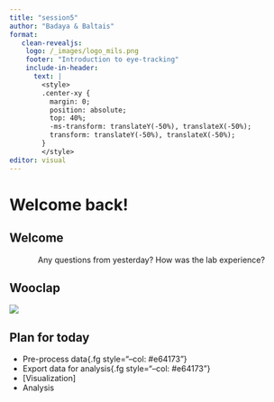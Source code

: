```yaml
---
title: "session5"
author: "Badaya & Baltais"
format: 
   clean-revealjs:
    logo: /_images/logo_mils.png
    footer: "Introduction to eye-tracking"
    include-in-header: 
      text: |
        <style>
        .center-xy {
          margin: 0;
          position: absolute;
          top: 40%;
          -ms-transform: translateY(-50%), translateX(-50%);
          transform: translateY(-50%), translateX(-50%);
        }
        </style>
editor: visual
---
```


# Welcome back!

## Welcome

::: {style="text-align: center"}
Any questions from yesterday?
How was the lab experience?
:::

## Wooclap

![](_images/_session1/wooclap_D1.JPG)

## Plan for today

-   Pre-process data{.fg style="--col: #e64173"}
-   Export data for analysis{.fg style="--col: #e64173"}
-   [Visualization]
-   Analysis
